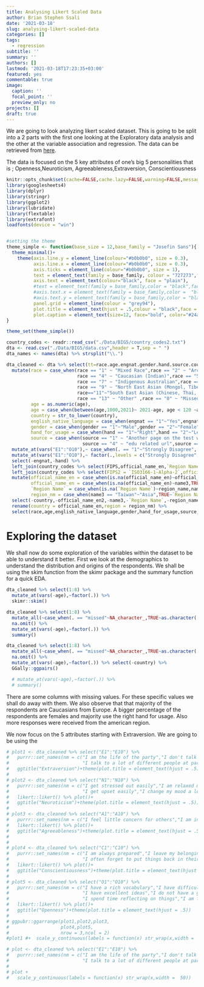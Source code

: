 ```yaml
---
title: Analysing Likert Scaled Data
author: Brian Stephen Ssali
date: '2021-03-18'
slug: analysing-likert-scaled-data
categories: []
tags:
  - regression
subtitle: ''
summary: ''
authors: []
lastmod: '2021-03-18T17:23:35+03:00'
featured: yes
commentable: true
image:
  caption: ''
  focal_point: ''
  preview_only: no
projects: []
draft: true
---
```


We are going to look analyzing likert scaled dataset. This is going to be split into a 2 parts with the first one looking at the Exploratory data analysis and the other at the variable association and regression. The data can be retrieved from [here](http://openpsychometrics.org/_rawdata/BIG5.zip). 

The data is focused on the 5 key attributes of one's big 5 personalities that is ; Openness,Neuroticism, Agreeableness,Extraversion, Conscientiousness

```r
knitr::opts_chunk$set(cache=FALSE,cache.lazy=FALSE,warning=FALSE,message=FALSE,echo=FALSE,dpi=600,fig.width=8,fig.height =8)
library(googlesheets4)
library(dplyr)
library(stringr)
library(ggplot2)
library(lubridate)
library(flextable)
library(extrafont)
loadfonts(device = "win")


#setting the theme
theme_simple <- function(base_size = 12,base_family = "Josefin Sans"){
  theme_minimal()+
    theme(axis.line.y = element_line(colour="#b0b0b0", size = 0.3),
          axis.line.x = element_line(colour="#b0b0b0", size = 0.3),
          axis.ticks = element_line(colour="#b0b0b0", size = 1),
          text = element_text(family = base_family, colour = "727273",face = "plain"),
          axis.text = element_text(colour="black", face = "plain"),
          #text = element_text(family = base_family,color = "black",face = "bold"),
          #axis.text.x = element_text(family = base_family,color =  "black",face = "bold" ),#"#727273"
          #axis.text.y = element_text(family = base_family,color = "black",face = "bold" ),
          panel.grid = element_line(colour = "grey94"),
          plot.title = element_text(hjust = .5,colour = "black",face = "bold"),
          plot.caption = element_text(size=12, face="bold", color="#24ace4"))
}

theme_set(theme_simple())
```


```r
country_codes <- readr::read_csv("./Data/BIG5/country_codes2.txt")
dta <- read.csv("./Data/BIG5/data.csv",header = T,sep = " ")
dta_names <- names(dta) %>% strsplit("\\.") 

dta_cleaned <- dta %>% select(tt=race.age.engnat.gender.hand.source.country.E1.E2.E3.E4.E5.E6.E7.E8.E9.E10.N1.N2.N3.N4.N5.N6.N7.N8.N9.N10.A1.A2.A3.A4.A5.A6.A7.A8.A9.A10.C1.C2.C3.C4.C5.C6.C7.C8.C9.C10.O1.O2.O3.O4.O5.O6.O7.O8.O9.O10) %>% tidyr::separate(col = tt,into = paste0("nm",1:57)) %>% purrr::set_names(nm = dta_names %>% unlist()) %>% 
  mutate(race = case_when(race == "1" ~ "Mixed Race",race == "2" ~ "Arctic (Siberian, Eskimo)",race == "3" ~ "Caucasian (European)",
                          race == "4" ~ "Caucasian (Indian)",race == "5" ~ "Caucasian (Middle East)",race == "6" ~ "Caucasian (North African, Other)",
                          race == "7" ~ "Indigenous Australian",race == "8" ~ "Native American",
                          race == "9" ~ "North East Asian (Mongol, Tibetan, Korean Japanese, etc)",race == "10" ~ "Pacific (Polynesian, Micronesian, etc)",
                          race=="11"~"South East Asian (Chinese, Thai, Malay, Filipino, etc)",race == "12"~"West African, Bushmen",
                          race == "13" ~ "Other" ,race == "0" ~ "Missed"),
         age = as.numeric(age),
         age = case_when(between(age,1000,2021)~ 2021-age, age < 120 ~age),
         country = str_to_lower(country),
         english_native_language = case_when(engnat == "1"~"Yes",engnat == "2"~"No",engnat == "0"~"missed"),
         gender = case_when(gender == "1"~"Male",gender == "2"~"Female",gender == "3"~ "Other",gender == "0"~"missed"),
         hand_for_usage = case_when(hand == "1"~"Right",hand == "2"~"Left",hand == "3"~ "Both",hand == "0"~"missed"),
         source = case_when(source == "1" ~ "Another page on the test website",source == "2" ~ "Google",source == "3" ~ "Facebook",
                            source == "4" ~ "edu related url",source == "5" ~ "Other source")) %>% 
  mutate_at(vars("E1":"O10"),~ case_when(. == "1"~"Strongly Disagree", . == "2"~ "Disagree", . == "3" ~"Neutral", . == "4"~"Agree", . == "5"~"Strongly Agree")) %>% 
  mutate_at(vars("E1":"O10"),~ factor(.,levels = c("Strongly Disagree","Disagree", "Neutral","Agree", "Strongly Agree"))) %>% 
  select(-engnat,-hand) %>% 
  left_join(country_codes %>% select(FIPS,official_name_en,`Region Name`) %>% rename(country = FIPS) %>% mutate(country = str_to_lower(country))) %>%
  left_join(country_codes %>% select(FIPS2 = `ISO3166-1-Alpha-2`,official_name_en2=official_name_en,name3 = `CLDR display name`,region_name=`Region Name`) %>% rename(country = FIPS2) %>% mutate(country = str_to_lower(country)),by = "country") %>% 
  mutate(official_name_en = case_when(is.na(official_name_en)~official_name_en2,TRUE~official_name_en),
         official_name_en = case_when(is.na(official_name_en)~name3,TRUE~official_name_en),
         `Region Name` = case_when(is.na(`Region Name`)~region_name,name3 == "Taiwan"~"Asia",TRUE~`Region Name`),
         region_nm = case_when(name3 == "Taiwan"~"Asia",TRUE~`Region Name`) )%>% 
  select(-country,-official_name_en2,-name3,-`Region Name`,-region_name) %>% 
  rename(country = official_name_en,region = region_nm) %>% 
  select(race,age,english_native_language,gender,hand_for_usage,source,country,region,everything()) %>% distinct(.)


```

# Exploring the dataset 
We shall now do some exploration of the variables within the dataset to be able to understand it better. 
First we look at the demographics to understand the distribution and origins of the respondents. We shall be using the skim function from the skimr package and the summary function for a quick EDA.

```r
dta_cleaned %>% select(1:8) %>% 
  mutate_at(vars(-age),~factor(.)) %>% 
  skimr::skim()
```


```r
dta_cleaned %>% select(1:8) %>% 
  mutate_all(~case_when(. == "missed"~NA_character_,TRUE~as.character(.))) %>% mutate(age = as.numeric(age)) %>% 
  na.omit() %>% 
  mutate_at(vars(-age),~factor(.)) %>% 
  summary() 
```

```r
dta_cleaned %>% select(1:8) %>% 
  mutate_all(~case_when(. == "missed"~NA_character_,TRUE~as.character(.))) %>% mutate(age = as.numeric(age)) %>% 
  na.omit() %>% 
  mutate_at(vars(-age),~factor(.)) %>% select(-country) %>% 
  GGally::ggpairs()

  # mutate_at(vars(-age),~factor(.)) %>% 
  # summary()
```

There are some columns with missing values. For these specific values we shall do away with them. We also observe that that majority of the respondents are Caucasians from Europe. A bigger percentage of the respondents are females and majority use the right hand for usage. Also more responses were received from the american region.

We now focus on the 5 attributes starting with Extraversion. We are going to be using the 

```r
# plot1 <- dta_cleaned %>% select("E1":"E10") %>%
#   purrr::set_names(nm = c("I am the life of the party","I don't talk a lot","I feel comfortable around people","I keep in the background","I start conversations","I have little to say",
#                           "I talk to a lot of different people at parties","I don't like to draw attention to myself","I don't mind being the center of attention","I am quiet around strangers"))%>% likert::likert() %>% plot()+
#   ggtitle("Extraversion")+theme(plot.title = element_text(hjust = .5))
# 
# plot2 <- dta_cleaned %>% select("N1":"N10") %>%
#   purrr::set_names(nm = c("I get stressed out easily","I am relaxed most of the time","I worry about things","I seldom feel blue","I am easily disturbed",
#                           "I get upset easily","I change my mood a lot","I have frequent mood swings","I get irritated easily","I often feel blue"))%>% 
#   likert::likert() %>% plot()+
#   ggtitle("Neuroticism")+theme(plot.title = element_text(hjust = .5))
# 
# plot3 <- dta_cleaned %>% select("A1":"A10") %>%
#   purrr::set_names(nm = c("I feel little concern for others","I am interested in people","I insult people","I sympathize with others' feelings","I am not interested in other people's problems","I have a soft heart","I am not really interested in others","I take time out for others","I feel others' emotions","I make people feel at ease"))%>% 
#   likert::likert() %>% plot()+
#   ggtitle("Agreeableness")+theme(plot.title = element_text(hjust = .5))
# 
# 
# plot4 <- dta_cleaned %>% select("C1":"C10") %>%
#   purrr::set_names(nm = c("I am always prepared","I leave my belongings around","I pay attention to details","I make a mess of things","I get chores done right away",
#                           "I often forget to put things back in their proper place","I like order","I shirk my duties","I follow a schedule","I am exacting in my work"))%>% 
#   likert::likert() %>% plot()+
#   ggtitle("Conscientiousness")+theme(plot.title = element_text(hjust = .5))
# 
# plot5 <- dta_cleaned %>% select("O1":"O10") %>%
#   purrr::set_names(nm = c("I have a rich vocabulary","I have difficulty understanding abstract ideas","I have a vivid imagination","I am not interested in abstract ideas",
#                           "I have excellent ideas","I do not have a good imagination","I am quick to understand things","I use difficult words",
#                           "I spend time reflecting on things","I am full of ideas."))%>% 
#   likert::likert() %>% plot()+
#   ggtitle("Openness")+theme(plot.title = element_text(hjust = .5))
# 
# ggpubr::ggarrange(plot1,plot2,plot3,
#                   plot4,plot5,
#                   nrow = 3,ncol = 2)
#plot1 #+  scale_y_continuous(labels = function(x) str_wrap(x,width =  50))
```

```r

# plot <- dta_cleaned %>% select("E1":"E10") %>%
#   purrr::set_names(nm = c("I am the life of the party","I don't talk a lot","I feel comfortable around people","I keep in the background","I start conversations","I have little to say",
#                           "I talk to a lot of different people at parties","I don't like to draw attention to myself","I don't mind being the center of attention","I am quiet around strangers"))%>% likert::likert() %>% plot()
# 
# plot +
#   scale_y_continuous(labels = function(x) str_wrap(x,width =  50))
```


